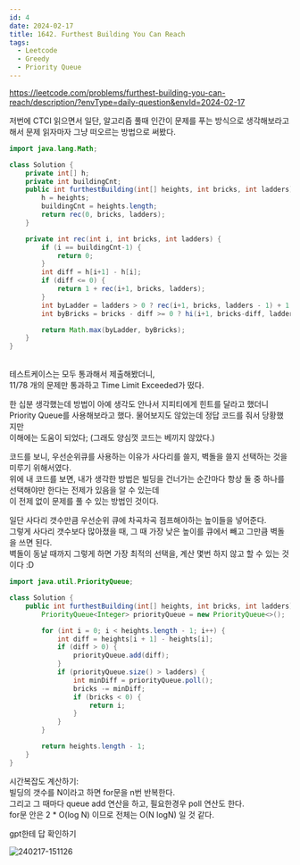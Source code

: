 ```yaml
---
id: 4
date: 2024-02-17
title: 1642. Furthest Building You Can Reach
tags:
  - Leetcode
  - Greedy
  - Priority Queue
---
```


https://leetcode.com/problems/furthest-building-you-can-reach/description/?envType=daily-question&envId=2024-02-17

저번에 CTCI 읽으면서 일단, 알고리즘 풀때 인간이 문제를 푸는 방식으로 생각해보라고 해서 문제 읽자마자 그냥 떠오르는 방법으로 써봤다.

```java
import java.lang.Math;

class Solution {
    private int[] h;
    private int buildingCnt;
    public int furthestBuilding(int[] heights, int bricks, int ladders) {
        h = heights;
        buildingCnt = heights.length;
        return rec(0, bricks, ladders);
    }

    private int rec(int i, int bricks, int ladders) {
        if (i == buildingCnt-1) {
            return 0;
        }
        int diff = h[i+1] - h[i];
        if (diff <= 0) {
            return 1 + rec(i+1, bricks, ladders);
        }
        int byLadder = ladders > 0 ? rec(i+1, bricks, ladders - 1) + 1 : 0;
        int byBricks = bricks - diff >= 0 ? hi(i+1, bricks-diff, ladders) + 1 : 0;

        return Math.max(byLadder, byBricks);
    }
}
```
<br/>
테스트케이스는 모두 통과해서 제출해봤더니,<br/>
11/78 개의 문제만 통과하고 Time Limit Exceeded가 떴다.<br/>

한 십분 생각했는데 방법이 아예 생각도 안나서 지피티에게 힌트를 달라고 했더니<br/>
Priority Queue를 사용해보라고 했다. 물어보지도 않았는데 정답 코드를 줘서 당황했지만<br/>
이해에는 도움이 되었다; (그래도 양심껏 코드는 베끼지 않았다.)<br/>

코드를 보니, 우선순위큐를 사용하는 이유가 사다리를 쓸지, 벽돌을 쓸지 선택하는 것을 미루기 위해서였다.<br/>
위에 내 코드를 보면, 내가 생각한 방법은 빌딩을 건너가는 순간마다 항상 둘 중 하나를 선택해야만 한다는 전제가 있음을 알 수 있는데<br/>
이 전제 없이 문제를 풀 수 있는 방법인 것이다.<br/>

일단 사다리 갯수만큼 우선순위 큐에 차곡차곡 점프해야하는 높이들을 넣어준다.<br/>
그렇게 사다리 갯수보다 많아졌을 때, 그 때 가장 낮은 높이를 큐에서 빼고 그만큼 벽돌을 쓰면 된다.<br/>
벽돌이 동날 때까지 그렇게 하면 가장 최적의 선택을, 계산 몇번 하지 않고 할 수 있는 것이다 :D<br/>

```java
import java.util.PriorityQueue;

class Solution {
    public int furthestBuilding(int[] heights, int bricks, int ladders) {
        PriorityQueue<Integer> priorityQueue = new PriorityQueue<>();

        for (int i = 0; i < heights.length - 1; i++) {
            int diff = heights[i + 1] - heights[i];
            if (diff > 0) {
                priorityQueue.add(diff);
            }
            if (priorityQueue.size() > ladders) {
                int minDiff = priorityQueue.poll();
                bricks -= minDiff;
                if (bricks < 0) {
                    return i;
                }
            }
        }

        return heights.length - 1;
    }
}
```

시간복잡도 계산하기: <br/>
빌딩의 갯수를 N이라고 하면 for문을 n번 반복한다.<br/>
그리고 그 때마다 queue add 연산을 하고, 필요한경우 poll 연산도 한다. <br/>
for문 안은 2 * O(log N) 이므로 전체는 O(N logN) 일 것 같다.

gpt한테 답 확인하기

![240217-151126](/posts/4-furthest-building/240217-151126.png)



